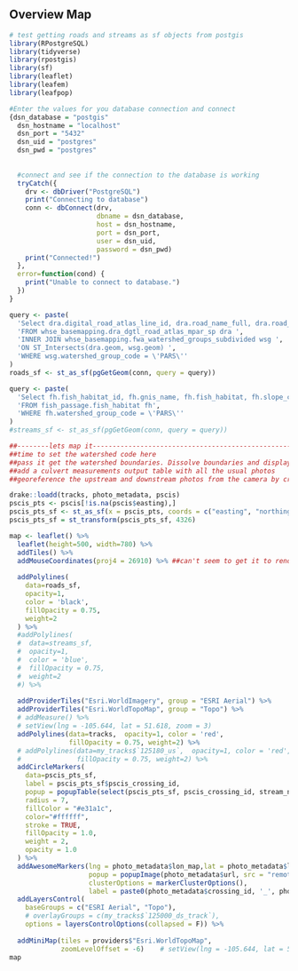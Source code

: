 ## Overview Map

```r
# test getting roads and streams as sf objects from postgis
library(RPostgreSQL)
library(tidyverse)
library(rpostgis)
library(sf)
library(leaflet)
library(leafem)
library(leafpop)

#Enter the values for you database connection and connect
{dsn_database = "postgis"            
  dsn_hostname = "localhost"
  dsn_port = "5432"               
  dsn_uid = "postgres"        
  dsn_pwd = "postgres"
  
  
  #connect and see if the connection to the database is working
  tryCatch({
    drv <- dbDriver("PostgreSQL")
    print("Connecting to database")
    conn <- dbConnect(drv, 
                      dbname = dsn_database,
                      host = dsn_hostname, 
                      port = dsn_port,
                      user = dsn_uid, 
                      password = dsn_pwd)
    print("Connected!")
  },
  error=function(cond) {
    print("Unable to connect to database.")
  })
}

query <- paste(
  'Select dra.digital_road_atlas_line_id, dra.road_name_full, dra.road_surface, dra.road_class, ST_Transform(dra.geom, 4326) as geom',
  'FROM whse_basemapping.dra_dgtl_road_atlas_mpar_sp dra ',
  'INNER JOIN whse_basemapping.fwa_watershed_groups_subdivided wsg ',
  'ON ST_Intersects(dra.geom, wsg.geom) ',
  'WHERE wsg.watershed_group_code = \'PARS\''
)
roads_sf <- st_as_sf(pgGetGeom(conn, query = query))

query <- paste(
  'Select fh.fish_habitat_id, fh.gnis_name, fh.fish_habitat, fh.slope_class, ST_Transform(fh.geom, 4326) as geom',
  'FROM fish_passage.fish_habitat fh',
  'WHERE fh.watershed_group_code = \'PARS\''
)
#streams_sf <- st_as_sf(pgGetGeom(conn, query = query))
```

```r
##--------lets map it-----------------------------------------------------------------------
##time to set the watershed code here
##pass it get the watershed boundaries. Dissolve boundaries and display semi-transparent.
##add a culvert measurements output table with all the usual photos
##georeference the upstream and downstream photos from the camera by cross-referencing the time to the gps.

drake::loadd(tracks, photo_metadata, pscis)
pscis_pts <- pscis[!is.na(pscis$easting),]
pscis_pts_sf <- st_as_sf(x = pscis_pts, coords = c("easting", "northing"), crs = "EPSG:32610")
pscis_pts_sf = st_transform(pscis_pts_sf, 4326)

map <- leaflet() %>%
  leaflet(height=500, width=780) %>% 
  addTiles() %>%
  addMouseCoordinates(proj4 = 26910) %>% ##can't seem to get it to render utms yet
  
  addPolylines(
    data=roads_sf,  
    opacity=1, 
    color = 'black',
    fillOpacity = 0.75, 
    weight=2
  ) %>%
  #addPolylines(
  #  data=streams_sf,  
  #  opacity=1, 
  #  color = 'blue',
  #  fillOpacity = 0.75, 
  #  weight=2
  #) %>%
  
  addProviderTiles("Esri.WorldImagery", group = "ESRI Aerial") %>% 
  addProviderTiles("Esri.WorldTopoMap", group = "Topo") %>%
  # addMeasure() %>% 
  # setView(lng = -105.644, lat = 51.618, zoom = 3)
  addPolylines(data=tracks,  opacity=1, color = 'red',
               fillOpacity = 0.75, weight=2) %>%
  # addPolylines(data=my_tracks$`125180_us`,  opacity=1, color = 'red',
  #              fillOpacity = 0.75, weight=2) %>%
  addCircleMarkers(
    data=pscis_pts_sf,
    label = pscis_pts_sf$pscis_crossing_id,
    popup = popupTable(select(pscis_pts_sf, pscis_crossing_id, stream_name, road_name)),
    radius = 7,
    fillColor = "#e31a1c",
    color="#ffffff",
    stroke = TRUE, 
    fillOpacity = 1.0,
    weight = 2,
    opacity = 1.0
  ) %>%
  addAwesomeMarkers(lng = photo_metadata$lon_map,lat = photo_metadata$lat_map,
                    popup = popupImage(photo_metadata$url, src = "remote"),
                    clusterOptions = markerClusterOptions(),
                    label = paste0(photo_metadata$crossing_id, '_', photo_metadata$filename)) %>%
  addLayersControl(
    baseGroups = c("ESRI Aerial", "Topo"),
    # overlayGroups = c(my_tracks$`125000_ds_track`),
    options = layersControlOptions(collapsed = F)) %>% 
  
  addMiniMap(tiles = providers$"Esri.WorldTopoMap",
             zoomLevelOffset = -6)    # setView(lng = -105.644, lat = 51.618, zoom = 3) ##this becomes the latest and greatest pscis crossing utm
map
```